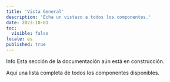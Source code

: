 ```yaml
---
title: 'Vista General'
description: 'Echa un vistazo a todos los componentes.'
date: 2023-10-01
toc:
  visible: false
locale: es
published: true
---
```


<Callout variant="tip">
  <CalloutTitle>Info</CalloutTitle>
  <CalloutDescription>
    Esta sección de la documentación aún está en construcción.
  </CalloutDescription>
</Callout>

Aquí una lista completa de todos los componentes disponibles.

<div className="mt-5 grid grid-cols-1 gap-4 sm:grid-cols-2 md:grid-cols-3">
  <LinkComponent label="Button" componentLink="button" variants="6 variantes" />
  <LinkComponent label="Button" componentLink="button" variants="6 variantes" />
  <LinkComponent label="Button" componentLink="button" variants="6 variantes" />
  <LinkComponent label="Button" componentLink="button" variants="6 variantes" />
  <LinkComponent label="Button" componentLink="button" variants="6 variantes" />
  <LinkComponent label="Button" componentLink="button" variants="6 variantes" />
</div>
